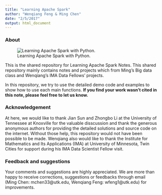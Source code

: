 ```yaml
---
title: "Learning Apache Spark"
author: "Wenqiang Feng & Ming Chen"
date: "2/5/2017"
output: html_document
---
```


### About

![Learning Apache Spark with Python.](logo.jpg)

This is the shared repository for Learning Apache Spark Notes. This shared repository mainly contains notes and projects which from Ming's Big data class and Wenqiang's IMA Data Fellows' projects. 

In this repository, we try to use the detailed demo code and examples to show how to use each main functions. **If you find your work wasn't cited in this note, please feel free to let us know.**

### Acknowledgement

At here, we would like to thank Jian Sun and Zhongbo Li at the University of Tennessee at Knoxville for the valuable disscussion and thank the generous anonymous authors for providing the detailed solutions and source code on the internet. Without those help, this repository would not have been possible to be made. Wenqiang also would like to thank the Institute for Mathematics and Its Applications (IMA) at University of Minnesota, Twin Cities for support during his IMA Data Scientist Fellow visit. 

### Feedback and suggestions

Your comments and suggestions are highly appreciated. We are more than happy to receive corrections, suggestions or feedbacks through email (Ming Chen: mchen33@utk.edu, Wenqiang Feng: wfeng1@utk.edu) for improvements.